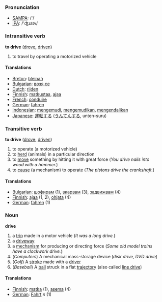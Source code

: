 === Pronunciation ===
*[[w:SAMPA|SAMPA]]: /'/
*[[w:IPA|IPA]]: /'ʤɹaɪv/

=== Intransitive verb ===

'''to drive''' ([[drove]], [[driven]])

# to travel by operating a motorized vehicle

==== Translations ====
*[[Breton]]: [[bleinañ]]
*[[Bulgarian]]: [[возя се]]
*[[Dutch]]: [[rijden]]
*[[Finnish]]: [[matkustaa]], [[ajaa]]
*[[French]]: [[conduire]]
*[[German]]: [[fahren]]
*[[Indonesian]]: [[kemudi|mengemudi]], [[kemudi|mengemudikan]], [[kendali|mengendalikan]]
*[[Japanese]]: [[運転]]する ([[うんてん]]する, unten-suru)

=== Transitive verb ===

'''to drive''' ([[drove]], [[driven]])

# to operate (a motorized vehicle)
# to [[herd]] (animals) in a particular direction
# to [[move]] something by hitting it with great force (''You drive nails into wood with a hammer.'')
# to [[cause]] (a mechanism) to operate (''The pistons drive the crankshaft.'')

==== Translations ====

*[[Bulgarian]]: [[шофирам]] (1), [[вкарвам]] (3), [[задвижвам]] (4)
*[[Finnish]]: [[ajaa]] (1, 2), [[ohjata]] (4)
*[[German]]: [[fahren]] (1)

===Noun===
'''drive'''

# a [[trip]] made in a motor vehicle (''It was a long drive.'')
# a [[driveway]]
# a [[mechanism]] for producing or directing force (''Some old model trains have a clockwork drive.'')
# (''Computers'') A mechanical mass-storage device (''disk drive, DVD drive'')
# (''Golf'') A [[stroke]] made with a [[driver]]
# (''Baseball'') A [[ball]] struck in a flat [[trajectory]] (also called [[line drive]])

==== Translations ====

*[[Finnish]]: [[matka]] (1), [[asema]] (4)
*[[German]]: [[Fahrt]] ''n'' (1)